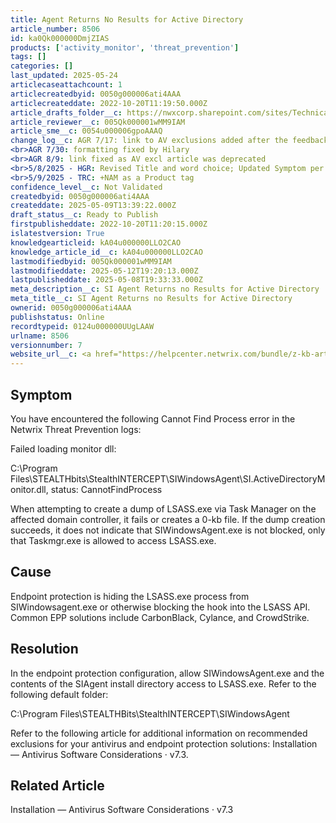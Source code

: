 ```yaml
---
title: Agent Returns No Results for Active Directory
article_number: 8506
id: ka0Qk000000DmjZIAS
products: ['activity_monitor', 'threat_prevention']
tags: []
categories: []
last_updated: 2025-05-24
articlecaseattachcount: 1
articlecreatedbyid: 0050g000006ati4AAA
articlecreateddate: 2022-10-20T11:19:50.000Z
article_drafts_folder__c: https://nwxcorp.sharepoint.com/sites/TechnicalSupportOperations/Shared%20Documents/Technical%20Knowledge%20Management/Salesforce%20Knowledge%20Drafts/kA04u000000LLO2CAO
article_reviewer__c: 005Qk000001wMM9IAM
article_sme__c: 0054u000006gpoAAAQ
change_log__c: AGR 7/17: link to AV exclusions added after the feedback email
<br>AGR 7/30: formatting fixed by Hilary
<br>AGR 8/9: link fixed as AV excl article was deprecated
<br>5/8/2025 - HGR: Revised Title and word choice; Updated Symptom per Brandon West feedback
<br>5/9/2025 - TRC: +NAM as a Product tag
confidence_level__c: Not Validated
createdbyid: 0050g000006ati4AAA
createddate: 2025-05-09T13:39:22.000Z
draft_status__c: Ready to Publish
firstpublisheddate: 2022-10-20T11:20:15.000Z
islatestversion: True
knowledgearticleid: kA04u000000LLO2CAO
knowledge_article_id__c: kA04u000000LLO2CAO
lastmodifiedbyid: 005Qk000001wMM9IAM
lastmodifieddate: 2025-05-12T19:20:13.000Z
lastpublisheddate: 2025-05-08T19:33:33.000Z
meta_description__c: SI Agent Returns no Results for Active Directory
meta_title__c: SI Agent Returns no Results for Active Directory
ownerid: 0050g000006ati4AAA
publishstatus: Online
recordtypeid: 0124u000000UUgLAAW
urlname: 8506
versionnumber: 7
website_url__c: <a href="https://helpcenter.netwrix.com/bundle/z-kb-articles-salesforce/page/kA04u000000LLO2CAO.html" target="_blank">Open in a new window</a>
---
```


## Symptom

You have encountered the following Cannot Find Process error in the Netwrix Threat Prevention logs:

Failed loading monitor dll:

C:\Program Files\STEALTHbits\StealthINTERCEPT\SIWindowsAgent\SI.ActiveDirectoryMonitor.dll, status: CannotFindProcess

When attempting to create a dump of LSASS.exe via Task Manager on the affected domain controller, it fails or creates a 0-kb file. If the dump creation succeeds, it does not indicate that SIWindowsAgent.exe is not blocked, only that Taskmgr.exe is allowed to access LSASS.exe.

## Cause

Endpoint protection is hiding the LSASS.exe process from SIWindowsagent.exe or otherwise blocking the hook into the LSASS API. Common EPP solutions include CarbonBlack, Cylance, and CrowdStrike.

## Resolution

In the endpoint protection configuration, allow SIWindowsAgent.exe and the contents of the SIAgent install directory access to LSASS.exe. Refer to the following default folder:

C:\Program Files\STEALTHBits\StealthINTERCEPT\SIWindowsAgent

Refer to the following article for additional information on recommended exclusions for your antivirus and endpoint protection solutions: Installation — Antivirus Software Considerations · v7.3.

## Related Article

Installation — Antivirus Software Considerations · v7.3